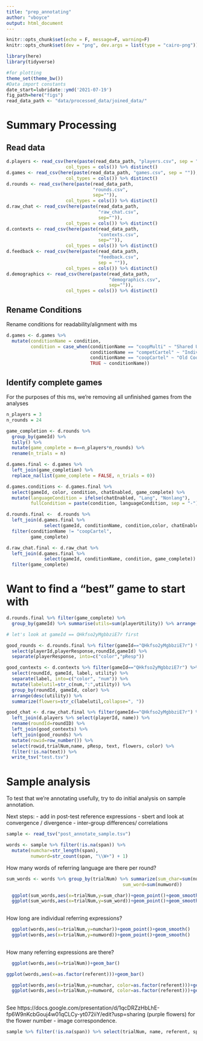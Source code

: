 ```yaml
---
title: "prep_annotating"
author: "vboyce"
output: html_document
---
```


```r
knitr::opts_chunk$set(echo = F, message=F, warning=F)
knitr::opts_chunk$set(dev = "png", dev.args = list(type = "cairo-png"))

library(here)
library(tidyverse)

#for plotting
theme_set(theme_bw())
#Data import constants
date_start=lubridate::ymd('2021-07-19')
fig_path=here("figs")
read_data_path <- "data/processed_data/joined_data/"
```
# Summary Processing
## Read data

```r
d.players <- read_csv(here(paste(read_data_path, "players.csv", sep = "")),
                      col_types = cols()) %>% distinct()
d.games <- read_csv(here(paste(read_data_path, "games.csv", sep = "")),
                      col_types = cols()) %>% distinct()
d.rounds <- read_csv(here(paste(read_data_path, 
                                "rounds.csv", 
                                sep="")),
                      col_types = cols()) %>% distinct() 
d.raw_chat <- read_csv(here(paste(read_data_path, 
                                  "raw_chat.csv", 
                                  sep="")),
                      col_types = cols()) %>% distinct()
d.contexts <- read_csv(here(paste(read_data_path, 
                                  "contexts.csv", 
                                  sep="")),
                      col_types = cols()) %>% distinct()
d.feedback <- read_csv(here(paste(read_data_path, 
                                  "feedback.csv", 
                                  sep = "")),
                      col_types = cols()) %>% distinct()
d.demographics <- read_csv(here(paste(read_data_path,
                                      "demographics.csv", 
                                      sep="")),
                      col_types = cols()) %>% distinct()
```

## Rename Conditions
Rename conditions for readability/alignment with ms
```r
d.games <- d.games %>% 
  mutate(conditionName = condition, 
         condition = case_when(conditionName == "coopMulti" ~ "Shared Utilities",
                               conditionName == "competCartel" ~ "Individual Utilities",
                               conditionName == "coopCartel" ~ "Old Cooperative",
                               TRUE ~ conditionName))
```

## Identify complete games

For the purposes of this ms, we're removing all unfinished games from the analyses 
```r
n_players = 3
n_rounds = 24

game_completion <- d.rounds %>% 
  group_by(gameId) %>% 
  tally() %>% 
  mutate(game_complete = n==n_players*n_rounds) %>%
  rename(n_trials = n)

d.games.final <- d.games %>% 
  left_join(game_completion) %>% 
  replace_na(list(game_complete = FALSE, n_trials = 0))

d.games.conditions <- d.games.final %>% 
  select(gameId, color, condition, chatEnabled, game_complete) %>% 
  mutate(languageCondition = ifelse(chatEnabled, "Lang", "Nonlang"),
         fullCondition = paste(condition, languageCondition, sep = "-"))

d.rounds.final <-  d.rounds %>% 
  left_join(d.games.final %>% 
              select(gameId, conditionName, condition,color, chatEnabled, game_complete)) %>% 
  filter(conditionName != "coopCartel",
         game_complete)

d.raw_chat.final <- d.raw_chat %>% 
  left_join(d.games.final %>% 
              select(gameId, conditionName, condition, game_complete)) %>%
  filter(game_complete)

```

# Want to find a "best" game to start with

```r
d.rounds.final %>% filter(game_complete) %>% 
  group_by(gameId) %>% summarise(utils=sum(playerUtility)) %>% arrange(desc(utils))

# let's look at gameId == QHkfso2yMgbbziE7r first
```

```r


good_rounds <- d.rounds.final %>% filter(gameId=="QHkfso2yMgbbziE7r") %>% 
  select(playerId,playerResponse,roundId,gameId) %>% 
  separate(playerResponse, into=c("color","pResp"))

good_contexts <- d.contexts %>% filter(gameId=="QHkfso2yMgbbziE7r") %>% 
  select(roundId, gameId, label, utility) %>% 
  separate(label, into=c("color", "num")) %>% 
  mutate(labelutil=str_c(num,":",utility)) %>% 
  group_by(roundId, gameId, color) %>% 
  arrange(desc(utility)) %>% 
  summarize(flowers=str_c(labelutil,collapse=", "))

good_chat <- d.raw_chat.final %>% filter(gameId=="QHkfso2yMgbbziE7r") %>% 
  left_join(d.players %>% select(playerId, name)) %>% 
  rename(roundId=roundID) %>% 
  left_join(good_contexts) %>% 
  left_join(good_rounds) %>% 
  mutate(rowid=row_number()) %>% 
  select(rowid,trialNum,name, pResp, text, flowers, color) %>% 
  filter(!is.na(text)) %>% 
  write_tsv("test.tsv")

```

# Sample analysis

To test that we're annotating usefully, try to do initial analysis on sample annotation.

Next steps:
- add in post-test reference expressions
- sbert and look at convergence / divergence
- inter-group differences/ correlations

```r
sample <- read_tsv("post_annotate_sample.tsv")

words <- sample %>% filter(!is.na(span)) %>% 
  mutate(numchar=str_length(span),
         numword=str_count(span, "\\W+") + 1)
```

How many words of referring language are there per round?

```r

sum_words <- words %>% group_by(trialNum) %>% summarize(sum_char=sum(numchar),
                                           sum_word=sum(numword)) 

  ggplot(sum_words,aes(x=trialNum,y=sum_char))+geom_point()+geom_smooth()
  ggplot(sum_words,aes(x=trialNum,y=sum_word))+geom_point()+geom_smooth()
  
```

How long are individual referring expressions?

```r


  ggplot(words,aes(x=trialNum,y=numchar))+geom_point()+geom_smooth()
  ggplot(words,aes(x=trialNum,y=numword))+geom_point()+geom_smooth()
  
```

How many referring expressions are there?
```r
  ggplot(words,aes(x=trialNum))+geom_bar()

ggplot(words,aes(x=as.factor(referent)))+geom_bar()
```

```r


  ggplot(words,aes(x=trialNum,y=numchar, color=as.factor(referent)))+geom_point()+geom_smooth(method="lm",se=F)
  ggplot(words,aes(x=trialNum,y=numword, color=as.factor(referent)))+geom_point()+geom_smooth(method="lm", se=F)
  
```
See https://docs.google.com/presentation/d/1qcDRZzHbLhE-fp6W9nKcbGouj4w01qCLCy-yt072iiY/edit?usp=sharing (purple flowers) for the flower number - image correspondence. 

```r

sample %>% filter(!is.na(span)) %>% select(trialNum, name, referent, span) %>% arrange(referent) %>% knitr::kable(align="l")
```
